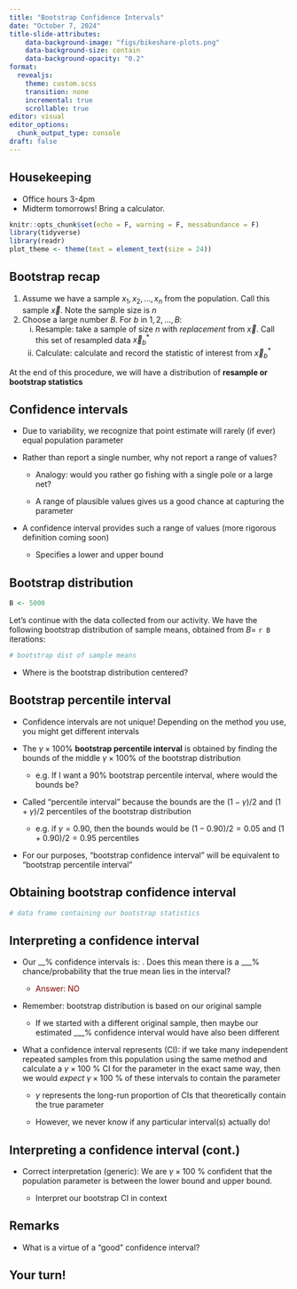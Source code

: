 ```yaml
---
title: "Bootstrap Confidence Intervals"
date: "October 7, 2024"
title-slide-attributes:
    data-background-image: "figs/bikeshare-plots.png"
    data-background-size: contain
    data-background-opacity: "0.2"
format: 
  revealjs:
    theme: custom.scss
    transition: none
    incremental: true
    scrollable: true
editor: visual
editor_options: 
  chunk_output_type: console
draft: false
---
```


## Housekeeping

-   Office hours 3-4pm
-   Midterm tomorrows! Bring a calculator.

```r
knitr::opts_chunk$set(echo = F, warning = F, messabundance = F)
library(tidyverse)
library(readr)
plot_theme <- theme(text = element_text(size = 24))
```

## Bootstrap recap

1.  Assume we have a sample $x_{1}, x_{2}, \ldots, x_{n}$ from the population. Call this sample $\vec{x}$. Note the sample size is $n$
2.  Choose a large number $B$. For $b$ in $1,2, \ldots, B$:
    i.  Resample: take a sample of size $n$ with *replacement* from $\vec{x}$. Call this set of resampled data $\vec{x}^*_{b}$
    ii. Calculate: calculate and record the statistic of interest from $\vec{x}^{*}_{b}$

::: fragment
At the end of this procedure, we will have a distribution of **resample or bootstrap statistics**
:::

## Confidence intervals

-   Due to variability, we recognize that point estimate will rarely (if ever) equal population parameter

-   Rather than report a single number, why not report a range of values?

    -   Analogy: would you rather go fishing with a single pole or a large net?

    -   A range of plausible values gives us a good chance at capturing the parameter

-   A confidence interval provides such a range of values (more rigorous definition coming soon)

    -   Specifies a lower and upper bound

## Bootstrap distribution

```r
B <- 5000
```

Let's continue with the data collected from our activity. We have the following bootstrap distribution of sample means, obtained from $B=$ `r B` iterations:

```r
# bootstrap dist of sample means
```

-   Where is the bootstrap distribution centered?

## Bootstrap percentile interval

-   Confidence intervals are not unique! Depending on the method you use, you might get different intervals

-   The $\gamma \times 100$% **bootstrap percentile interval** is obtained by finding the bounds of the middle $\gamma \times 100$% of the bootstrap distribution

    -   ::: discuss
        e.g. If I want a 90% bootstrap percentile interval, where would the bounds be?
        :::

-   Called "percentile interval" because the bounds are the $(1-\gamma)/2$ and $(1+\gamma)/2$ percentiles of the bootstrap distribution

    -   e.g. if $\gamma = 0.90$, then the bounds would be $(1-0.90)/2 = 0.05$ and $(1+0.90)/2 = 0.95$ percentiles

-   For our purposes, "bootstrap confidence interval" will be equivalent to "bootstrap percentile interval"

## Obtaining bootstrap confidence interval

```r
# data frame containing our bootstrap statistics
```

## Interpreting a confidence interval

-   Our \_\_% confidence intervals is: . Does this mean there is a \_\_\_% chance/probability that the true mean lies in the interval?

    -   ::: {style="color: maroon"}
        Answer: NO
        :::

-   Remember: bootstrap distribution is based on our original sample

    -   If we started with a different original sample, then maybe our estimated \_\_\_% confidence interval would have also been different

-   What a confidence interval represents (CI): if we take many independent repeated samples from this population using the same method and calculate a $\gamma \times 100$ % CI for the parameter in the exact same way, then we would *expect* $\gamma \times 100$ % of these intervals to contain the parameter

    -   $\gamma$ represents the long-run proportion of CIs that theoretically contain the true parameter

    -   However, we never know if any particular interval(s) actually do!

## Interpreting a confidence interval (cont.)

-   Correct interpretation (generic): We are $\gamma \times 100$ % confident that the population parameter is between the lower bound and upper bound.

    -   ::: discuss
        Interpret our bootstrap CI in context
        :::

## Remarks

-   What is a virtue of a "good" confidence interval?

## Your turn!
